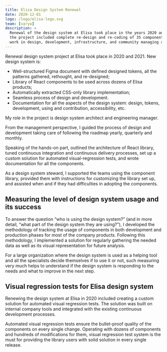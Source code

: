 ```yaml
---
title: Elisa Design System Renewal
date: 2020-12-01
logo: /logo/elisa-logo.svg
team: [varya]
description: >
  Renewal of the design system at Elisa took place in the years 2020 and 2021. The
  the project included complete re-design and re-coding of 35 components and solid foundational
  work in design, development, infrastructure, and community managing areas.
---
```


Renewal design system project at Elisa took place in 2020 and 2021. New design system is:

- Well-structured Figma document with defined designed tokens, all the patterns gathered, rethought, and re-designed;
- Library of React components to be used across dozens of Elisa products;
- Automatically extracted CSS-only library implementation;
- Seamless process of design and development.
- Documentation for all the aspects of the design system: design, tokens, development, using and contribution, accessibility, etc.

My role in the project is design system architect and engineering manager.

From the management perspective, I guided the process of design and development taking care of following the roadmap yearly, quarterly and monthly.

Speaking of the hands-on part, outlined the architecture of React library, tuned continuous integration and continuous delivery processes, set up a custom solution for automated visual-regression tests, and wrote documentation for all the components.

As a design system steward, I supported the teams using the component library, provided them with instructions for customizing the library set up, and assisted when and if they had difficulties in adopting the components.

## Measuring the level of design system usage and its success

To answer the question “who is using the design system?” (and in more detail, “what part of the design system they are using?”), I developed the methodology of tracking the usage of components in both development and production phases for most of the company products. Following this methodology, I implemented a solution for regularly gathering the needed data as well as its visual representation for future analysis.

For a large organization where the design system is used as a helping tool and all the specialists decide themselves if to use it or not, such measuring very much helps to understand if the design system is responding to the needs and what to improve in the next step.

## Visual regression tests for Elisa design system

Renewing the design system at Elisa in 2020 included creating a custom solution for automated visual regression tests. The solution was built on internal company tools and integrated with the existing continuous development processes.

Automated visual regression tests ensure the bullet-proof quality of the components on every single change. Operating with dozens of components and hundreds of modifications for them, visual regression test system is the must for providing the library users with solid solution in every single release.